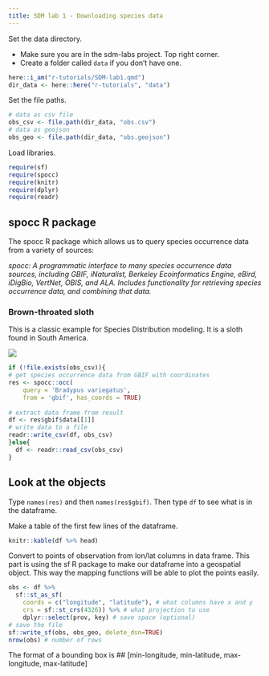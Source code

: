 ```yaml
---
title: SDM lab 1 - Downloading species data
---
```


Set the data directory.

* Make sure you are in the sdm-labs project. Top right corner.
* Create a folder called `data` if you don't have one.

```r
here::i_am("r-tutorials/SDM-lab1.qmd")
dir_data <- here::here("r-tutorials", "data")
```

Set the file paths.
```r
# data as csv file
obs_csv <- file.path(dir_data, "obs.csv")
# data as geojson
obs_geo <- file.path(dir_data, "obs.geojson")
```

Load libraries.
```r
require(sf)
require(spocc)
require(knitr)
require(dplyr)
require(readr)
```

## spocc R package

The spocc R package which allows us to query species occurrence data from a variety of sources:

*spocc: A programmatic interface to many species occurrence data sources, including GBIF, iNaturalist, Berkeley Ecoinformatics Engine, eBird, iDigBio, VertNet, OBIS, and ALA. Includes functionality for retrieving species occurrence data, and combining that data.*

### Brown-throated sloth

This is a classic example for Species Distribution modeling. It is a sloth found in South America.

![](https://upload.wikimedia.org/wikipedia/commons/1/18/Bradypus.jpg)
```r
if (!file.exists(obs_csv)){
# get species occurrence data from GBIF with coordinates
res <- spocc::occ(
    query = 'Bradypus variegatus', 
    from = 'gbif', has_coords = TRUE)
  
# extract data frame from result
df <- res$gbif$data[[1]] 
# write data to a file
readr::write_csv(df, obs_csv)
}else{
  df <- readr::read_csv(obs_csv)
}
```
  
::: {.callout-tip}
## Look at the objects

Type `names(res)` and then `names(res$gbif)`. Then type `df` to see what is in the dataframe.
:::

Make a table of the first few lines of the dataframe.
```r
knitr::kable(df %>% head)
```

Convert to points of observation from lon/lat columns in data frame. This part is using the sf R package to make our dataframe into a geospatial object. This way the mapping functions will be able to plot the points easily.
```r
obs <- df %>% 
  sf::st_as_sf(
    coords = c("longitude", "latitude"), # what columns have x and y
    crs = sf::st_crs(4326)) %>% # what projection to use
    dplyr::select(prov, key) # save space (optional)
# save the file
sf::write_sf(obs, obs_geo, delete_dsn=TRUE)
nrow(obs) # number of rows
```


The format of a bounding box is
## [min-longitude, min-latitude, max-longitude, max-latitude]